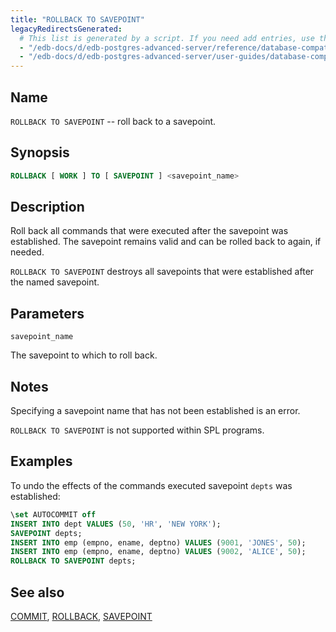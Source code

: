 ```yaml
---
title: "ROLLBACK TO SAVEPOINT"
legacyRedirectsGenerated:
  # This list is generated by a script. If you need add entries, use the `legacyRedirects` key.
  - "/edb-docs/d/edb-postgres-advanced-server/reference/database-compatibility-for-oracle-developers-reference-guide/9.6/Database_Compatibility_for_Oracle_Developers_Reference_Guide.1.086.html"
  - "/edb-docs/d/edb-postgres-advanced-server/user-guides/database-compatibility-for-oracle-developers-guide/9.5/Database_Compatibility_for_Oracle_Developers_Guide.1.112.html"
---
```


<div id="rollback_to_savepoint" class="registered_link"></div>

## Name

`ROLLBACK TO SAVEPOINT` -- roll back to a savepoint.

## Synopsis

```sql
ROLLBACK [ WORK ] TO [ SAVEPOINT ] <savepoint_name>
```

## Description

Roll back all commands that were executed after the savepoint was established. The savepoint remains valid and can be rolled back to again, if needed.

`ROLLBACK TO SAVEPOINT` destroys all savepoints that were established after the named savepoint.

## Parameters

`savepoint_name`

 The savepoint to which to roll back.

## Notes

Specifying a savepoint name that has not been established is an error.

`ROLLBACK TO SAVEPOINT` is not supported within SPL programs.

## Examples

To undo the effects of the commands executed savepoint `depts` was established:

```sql
\set AUTOCOMMIT off
INSERT INTO dept VALUES (50, 'HR', 'NEW YORK');
SAVEPOINT depts;
INSERT INTO emp (empno, ename, deptno) VALUES (9001, 'JONES', 50);
INSERT INTO emp (empno, ename, deptno) VALUES (9002, 'ALICE', 50);
ROLLBACK TO SAVEPOINT depts;
```

## See also

[COMMIT](19_commit/#commit), [ROLLBACK](68_rollback/#rollback), [SAVEPOINT](70_savepoint/#savepoint)
